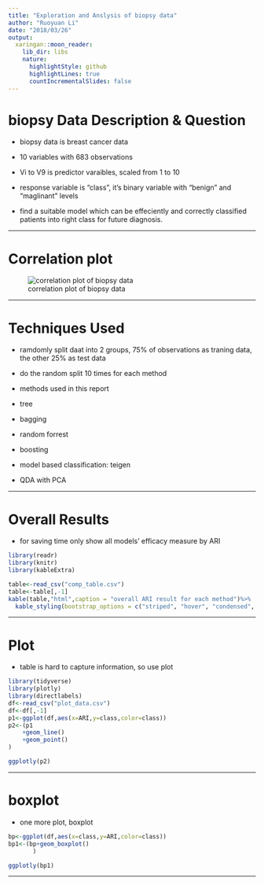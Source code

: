 ```yaml
---
title: "Exploration and Anslysis of biopsy data"
author: "Ruoyuan Li"
date: "2018/03/26"
output:
  xaringan::moon_reader:
    lib_dir: libs
    nature:
      highlightStyle: github
      highlightLines: true
      countIncrementalSlides: false
---
```


# biopsy Data Description & Question

* biopsy data is breast cancer data

* 10 variables with 683 observations 

* Vi to V9 is predictor varaibles, scaled from 1 to 10

* response variable is "class", it's binary variable with "benign" and "maglinant" levels

* find a suitable model which can be effeciently and correctly classified patients into right class for future diagnosis.

---

# Correlation plot 

![correlation plot of biopsy data](corr_plot.png)

---

# Techniques Used

* ramdomly split daat into 2 groups, 75% of observations as traning data, the other 25% as test data 

* do the random split 10 times for each method

* methods used in this report

 + tree
 
 + bagging
 
 + random forrest
 
 + boosting 
 
 + model based classification: teigen
 
 + QDA with PCA 

---

# Overall Results

* for saving time only show all models' efficacy measure by ARI 

```r
library(readr)
library(knitr)
library(kableExtra)

table<-read_csv("comp_table.csv")
table<-table[,-1]
kable(table,"html",caption = "overall ARI result for each method")%>%
  kable_styling(bootstrap_options = c("striped", "hover", "condensed", "responsive"),full_width = F)
```

---


# Plot

* table is hard to capture information, so use plot

```r
library(tidyverse)
library(plotly)
library(directlabels)
df<-read_csv("plot_data.csv")
df<-df[,-1]
p1<-ggplot(df,aes(x=ARI,y=class,color=class))
p2<-(p1
    +geom_line()
    +geom_point()
)

ggplotly(p2)
```


---

# boxplot 

* one more plot, boxplot

```r
bp<-ggplot(df,aes(x=class,y=ARI,color=class))
bp1<-(bp+geom_boxplot()
       )

ggplotly(bp1)
```


---



